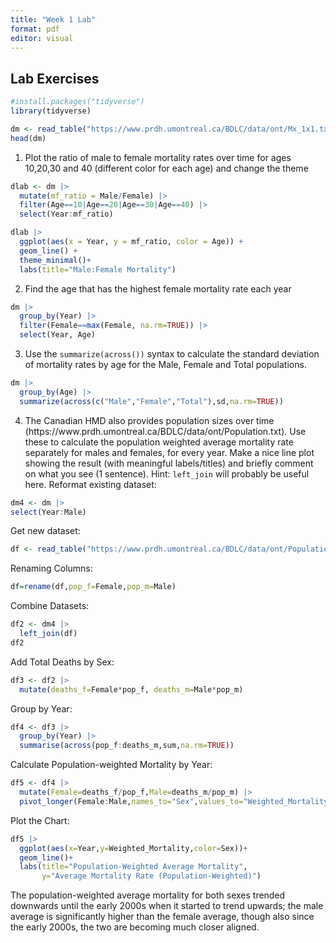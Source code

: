 ```yaml
---
title: "Week 1 Lab"
format: pdf
editor: visual
---
```


## Lab Exercises

```r
#install.packages("tidyverse")
library(tidyverse)
```

```r
dm <- read_table("https://www.prdh.umontreal.ca/BDLC/data/ont/Mx_1x1.txt", skip = 2, col_types = "dcddd")
head(dm)
```

1.  Plot the ratio of male to female mortality rates over time for ages 10,20,30 and 40 (different color for each age) and change the theme

```r
dlab <- dm |>  
  mutate(mf_ratio = Male/Female) |>
  filter(Age==10|Age==20|Age==30|Age==40) |>
  select(Year:mf_ratio)

dlab |>
  ggplot(aes(x = Year, y = mf_ratio, color = Age)) +
  geom_line() +
  theme_minimal()+
  labs(title="Male:Female Mortality")
```

2.  Find the age that has the highest female mortality rate each year

```r
dm |>
  group_by(Year) |>
  filter(Female==max(Female, na.rm=TRUE)) |>
  select(Year, Age)

```

3.  Use the `summarize(across())` syntax to calculate the standard deviation of mortality rates by age for the Male, Female and Total populations.

```r
dm |> 
  group_by(Age) |> 
  summarize(across(c("Male","Female","Total"),sd,na.rm=TRUE))

```

4.  The Canadian HMD also provides population sizes over time (https://www.prdh.umontreal.ca/BDLC/data/ont/Population.txt). Use these to calculate the population weighted average mortality rate separately for males and females, for every year. Make a nice line plot showing the result (with meaningful labels/titles) and briefly comment on what you see (1 sentence). Hint: `left_join` will probably be useful here. Reformat existing dataset:

```r
dm4 <- dm |> 
select(Year:Male)
```

Get new dataset:

```r
df <- read_table("https://www.prdh.umontreal.ca/BDLC/data/ont/Population.txt", skip = 2, col_types = "dcddd")
```

Renaming Columns:

```r
df=rename(df,pop_f=Female,pop_m=Male)
```

Combine Datasets:

```r
df2 <- dm4 |> 
  left_join(df)
df2
```

Add Total Deaths by Sex:

```r
df3 <- df2 |>
  mutate(deaths_f=Female*pop_f, deaths_m=Male*pop_m)
```

Group by Year:

```r
df4 <- df3 |>
  group_by(Year) |>
  summarise(across(pop_f:deaths_m,sum,na.rm=TRUE))
```

Calculate Population-weighted Mortality by Year:

```r
df5 <- df4 |>
  mutate(Female=deaths_f/pop_f,Male=deaths_m/pop_m) |>
  pivot_longer(Female:Male,names_to="Sex",values_to="Weighted_Mortality")
```

Plot the Chart:

```r
df5 |>
  ggplot(aes(x=Year,y=Weighted_Mortality,color=Sex))+
  geom_line()+
  labs(title="Population-Weighted Average Mortality",
       y="Average Mortality Rate (Population-Weighted)")
```

The population-weighted average mortality for both sexes trended downwards until the early 2000s when it started to trend upwards; the male average is significantly higher than the female average, though also since the early 2000s, the two are becoming much closer aligned.
